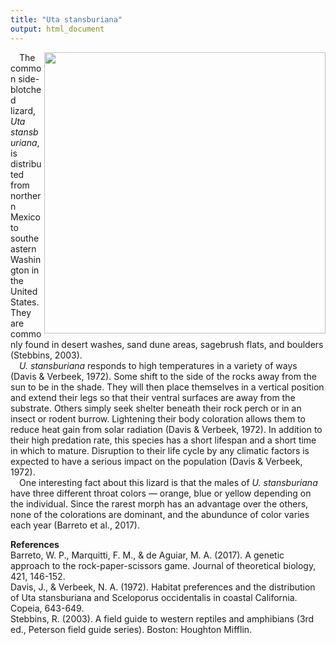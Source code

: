 ```yaml
---
title: "Uta stansburiana"
output: html_document
---
```


<img src="http://www.reptilesofaz.org/Graphics/Lizards/UTASTA-M.jpg"
width = 450 
class="center"
align="right" />

&emsp;The common side-blotched lizard, *Uta stansburiana*, is distributed from northern Mexico to southeastern Washington in the United States. They are commonly found in desert washes, sand dune areas, sagebrush flats, and boulders (Stebbins, 2003).  
&emsp;*U. stansburiana* responds to high temperatures in a variety of ways (Davis & Verbeek, 1972). Some shift to the side of the rocks away from the sun to be in the shade. They will then place themselves in a vertical position and extend their legs so that their ventral surfaces are away from the substrate. Others simply seek shelter beneath their rock perch or in an insect or rodent burrow. Lightening their body coloration allows them to reduce heat gain from solar radiation (Davis & Verbeek, 1972). In addition to their high predation rate, this species has a short lifespan and a short time in which to mature. Disruption to their life cycle by any climatic factors is expected to have a serious impact on the population (Davis & Verbeek, 1972).  
&emsp;One interesting fact about this lizard is that the males of *U. stansburiana* have three different throat colors ― orange, blue or yellow depending on the individual. Since the rarest morph has an advantage over the others, none of the colorations are dominant, and the abundunce of color varies each year (Barreto et al., 2017).  
<!-- They lay eggs March through August, and the clutch size ranges from 1 to 8 (Stebbins, 2003). -->
<!-- Their snout-vent length measures up to 6cm. -->

**References**  
Barreto, W. P., Marquitti, F. M., & de Aguiar, M. A. (2017). A genetic approach to the rock-paper-scissors game. Journal of theoretical biology, 421, 146-152.  
Davis, J., & Verbeek, N. A. (1972). Habitat preferences and the distribution of Uta stansburiana and Sceloporus occidentalis in coastal California. Copeia, 643-649.  
Stebbins, R. (2003). A field guide to western reptiles and amphibians (3rd ed., Peterson field guide series). Boston: Houghton Mifflin.

